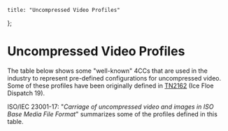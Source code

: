 
    title: "Uncompressed Video Profiles"
};

# Uncompressed Video Profiles

The table below shows some "well-known" 4CCs that are used in the industry to represent pre-defined configurations for uncompressed video.
Some of these profiles have been originally defined in [TN2162](https://developer.apple.com/library/archive/technotes/tn2162/_index.html) (Ice Floe Dispatch 19).

ISO/IEC 23001-17: "_Carriage of uncompressed video and images in ISO Base Media File Format_" summarizes some of the profiles defined in this table.

<DataDisplay csv="uncv-profiles" />
